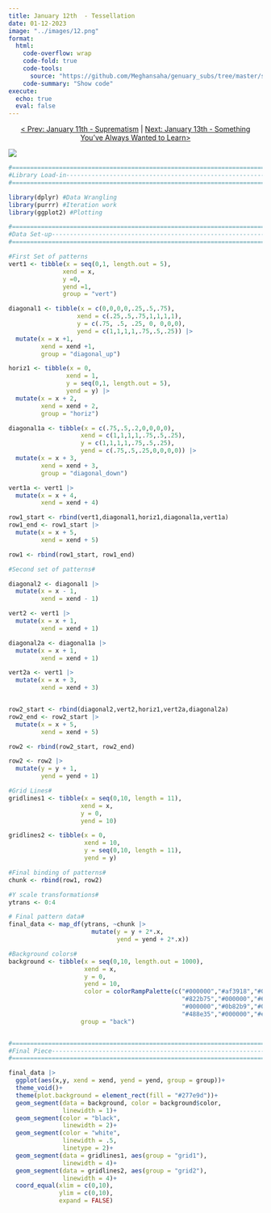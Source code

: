 ```yaml
---
title: January 12th  - Tessellation
date: 01-12-2023
image: "../images/12.png"
format:
  html:
    code-overflow: wrap
    code-fold: true
    code-tools:
      source: "https://github.com/Meghansaha/genuary_subs/tree/master/submissions/scripts/12_tessellation.R"
    code-summary: "Show code"
execute:
  echo: true
  eval: false
---
```


<center>[\< Prev: January 11th - Suprematism](day_11.qmd) \| [Next: January 13th - Something You've Always Wanted to Learn\>](day_13.qmd)</center>

![](/images/12.png){fig-alt="An image a black grid filled with rainbow colored tiles. Each title hase varying line patterns of thick black lines with striped white lines in the center moving in a vertical, diagonal, or horizontal pattern." fig-align="center"}

```r
#=============================================================================#
#Library Load-in---------------------------------------------------------------
#=============================================================================#

library(dplyr) #Data Wrangling
library(purrr) #Iteration work
library(ggplot2) #Plotting

#=============================================================================#
#Data Set-up-------------------------------------------------------------------
#=============================================================================#

#First Set of patterns
vert1 <- tibble(x = seq(0,1, length.out = 5),
               xend = x,
               y =0,
               yend =1,
               group = "vert")

diagonal1 <- tibble(x = c(0,0,0,0,.25,.5,.75),
                   xend = c(.25,.5,.75,1,1,1,1),
                   y = c(.75, .5, .25, 0, 0,0,0),
                   yend = c(1,1,1,1,.75,.5,.25)) |>
  mutate(x = x +1,
         xend = xend +1,
         group = "diagonal_up")

horiz1 <- tibble(x = 0,
                xend = 1, 
                y = seq(0,1, length.out = 5),
                yend = y) |>
  mutate(x = x + 2,
         xend = xend + 2,
         group = "horiz")

diagonal1a <- tibble(x = c(.75,.5,.2,0,0,0,0),
                    xend = c(1,1,1,1,.75,.5,.25),
                    y = c(1,1,1,1,.75,.5,.25),
                    yend = c(.75,.5,.25,0,0,0,0)) |>
  mutate(x = x + 3,
         xend = xend + 3,
         group = "diagonal_down")

vert1a <- vert1 |>
  mutate(x = x + 4,
         xend = xend + 4)

row1_start <- rbind(vert1,diagonal1,horiz1,diagonal1a,vert1a)
row1_end <- row1_start |>
  mutate(x = x + 5,
         xend = xend + 5)

row1 <- rbind(row1_start, row1_end)

#Second set of patterns#

diagonal2 <- diagonal1 |>
  mutate(x = x - 1,
         xend = xend - 1)

vert2 <- vert1 |>
  mutate(x = x + 1,
         xend = xend + 1)

diagonal2a <- diagonal1a |>
  mutate(x = x + 1,
         xend = xend + 1)

vert2a <- vert1 |>
  mutate(x = x + 3,
         xend = xend + 3)


row2_start <- rbind(diagonal2,vert2,horiz1,vert2a,diagonal2a)
row2_end <- row2_start |>
  mutate(x = x + 5,
         xend = xend + 5)

row2 <- rbind(row2_start, row2_end)

row2 <- row2 |>
  mutate(y = y + 1,
         yend = yend + 1)

#Grid Lines#
gridlines1 <- tibble(x = seq(0,10, length = 11),
                    xend = x,
                    y = 0,
                    yend = 10)

gridlines2 <- tibble(x = 0,
                     xend = 10,
                     y = seq(0,10, length = 11),
                     yend = y)

#Final binding of patterns#
chunk <- rbind(row1, row2)

#Y scale transformations#
ytrans <- 0:4

# Final pattern data#
final_data <- map_df(ytrans, ~chunk |>
                       mutate(y = y + 2*.x,
                              yend = yend + 2*.x))

#Background colors#
background <- tibble(x = seq(0,10, length.out = 1000),
                     xend = x,
                     y = 0,
                     yend = 10,
                     color = colorRampPalette(c("#000000","#af3918","#000000", "#a21152","#000000", 
                                                "#822b75","#000000","#612884","#000000","#154baf",
                                                "#000000","#0b82b9","#000000", "#277e9d","#000000",
                                                "#488e35","#000000","#e3a934","#000000","#b2336a","#000000"))(1000),
                    group = "back")


#=============================================================================#
#Final Piece-------------------------------------------------------------------
#=============================================================================#

final_data |>
  ggplot(aes(x,y, xend = xend, yend = yend, group = group))+
  theme_void()+
  theme(plot.background = element_rect(fill = "#277e9d"))+
  geom_segment(data = background, color = background$color, 
               linewidth = 1)+
  geom_segment(color = "black", 
               linewidth = 2)+
  geom_segment(color = "white", 
               linewidth = .5, 
               linetype = 2)+
  geom_segment(data = gridlines1, aes(group = "grid1"), 
               linewidth = 4)+
  geom_segment(data = gridlines2, aes(group = "grid2"), 
               linewidth = 4)+
  coord_equal(xlim = c(0,10), 
              ylim = c(0,10), 
              expand = FALSE)
```
